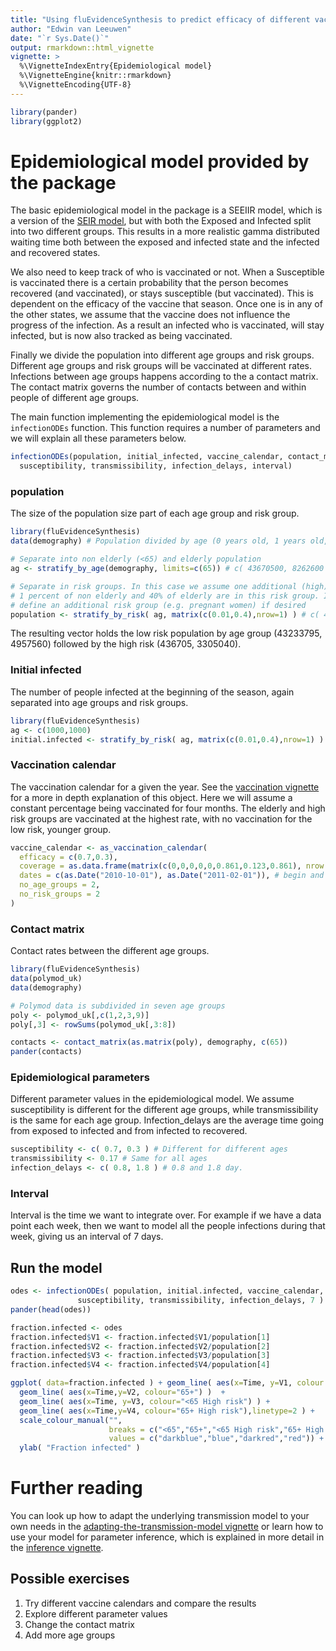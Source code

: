 ```yaml
---
title: "Using fluEvidenceSynthesis to predict efficacy of different vaccination scenarios"
author: "Edwin van Leeuwen"
date: "`r Sys.Date()`"
output: rmarkdown::html_vignette
vignette: >
  %\VignetteIndexEntry{Epidemiological model}
  %\VignetteEngine{knitr::rmarkdown}
  %\VignetteEncoding{UTF-8}
---
```


```r
library(pander)
library(ggplot2)
```

# Epidemiological model provided by the package

The basic epidemiological model in the package is a SEEIIR model, which is a version of the [SEIR model](https://en.wikipedia.org/wiki/Compartmental_models_in_epidemiology#The_SEIR_model), but with both the Exposed and Infected split into two different groups. This results in a more realistic gamma distributed waiting time both between the exposed and infected state and the infected and recovered states.

We also need to keep track of who is vaccinated or not. When a Susceptible is vaccinated there is a certain probability that the person becomes recovered (and vaccinated), or stays susceptible (but vaccinated). This is dependent on the efficacy of the vaccine that season. Once one is in any of the other states, we assume that the vaccine does not influence the progress of the infection. As a result an infected who is vaccinated, will stay infected, but is now also tracked as being vaccinated.

Finally we divide the population into different age groups and risk groups. Different age groups and risk groups will be vaccinated at different rates. Infections between age groups happens according to the a contact matrix. The contact matrix governs the number of contacts between and within people of different age groups.

The main function implementing the epidemiological model is the `infectionODEs` function. This function requires a number of parameters and we will explain all these parameters below.

```r
infectionODEs(population, initial_infected, vaccine_calendar, contact_matrix,
  susceptibility, transmissibility, infection_delays, interval)
```

### population

The size of the population size part of each age group and risk group.
```r
library(fluEvidenceSynthesis)
data(demography) # Population divided by age (0 years old, 1 years old, etc.)

# Separate into non elderly (<65) and elderly population
ag <- stratify_by_age(demography, limits=c(65)) # c( 43670500, 8262600 )

# Separate in risk groups. In this case we assume one additional (high) risk groups and that respectively 
# 1 percent of non elderly and 40% of elderly are in this risk group. It is possible to
# define an additional risk group (e.g. pregnant women) if desired
population <- stratify_by_risk( ag, matrix(c(0.01,0.4),nrow=1) ) # c( 43233795, 4957560, 436705, 3305040 )
```
The resulting vector holds the low risk population by age group (43233795, 4957560) followed by the high risk (436705, 3305040).

### Initial infected

The number of people infected at the beginning of the season, again separated into age groups and risk groups.
```r
library(fluEvidenceSynthesis)
ag <- c(1000,1000)
initial.infected <- stratify_by_risk( ag, matrix(c(0.01,0.4),nrow=1) ) # c(990, 600, 10, 400)
```

### Vaccination calendar

The vaccination calendar for a given the year. See the [vaccination vignette](https://blackedder.github.io/flu-evidence-synthesis/vaccination.html) for a more in depth explanation of this object. Here we will assume a constant percentage being vaccinated for four months. The elderly and high risk groups are vaccinated at the highest rate, with no vaccination for the low risk, younger group. 

```r
vaccine_calendar <- as_vaccination_calendar(
  efficacy = c(0.7,0.3),
  coverage = as.data.frame(matrix(c(0,0,0,0,0,0.861,0.123,0.861), nrow = 2, byrow = T)),
  dates = c(as.Date("2010-10-01"), as.Date("2011-02-01")), # begin and end date
  no_age_groups = 2,
  no_risk_groups = 2
)
```

### Contact matrix

Contact rates between the different age groups.

```r
library(fluEvidenceSynthesis)
data(polymod_uk)
data(demography)

# Polymod data is subdivided in seven age groups
poly <- polymod_uk[,c(1,2,3,9)]
poly[,3] <- rowSums(polymod_uk[,3:8])

contacts <- contact_matrix(as.matrix(poly), demography, c(65))
pander(contacts)
```

### Epidemiological parameters

Different parameter values in the epidemiological model. We assume susceptibility is different for the different age groups, while transmissibility is the same for each age group. Infection_delays are the average time going from exposed to infected and from infected to recovered.

```r
susceptibility <- c( 0.7, 0.3 ) # Different for different ages
transmissibility <- 0.17 # Same for all ages
infection_delays <- c( 0.8, 1.8 ) # 0.8 and 1.8 day.
```

### Interval

Interval is the time we want to integrate over. For example if we have a data point each week, then we want to model all the people infections during that week, giving us an interval of 7 days.

## Run the model

```r
odes <- infectionODEs( population, initial.infected, vaccine_calendar, contacts, 
               susceptibility, transmissibility, infection_delays, 7 )
pander(head(odes))
```

```r
fraction.infected <- odes
fraction.infected$V1 <- fraction.infected$V1/population[1]
fraction.infected$V2 <- fraction.infected$V2/population[2]
fraction.infected$V3 <- fraction.infected$V3/population[3]
fraction.infected$V4 <- fraction.infected$V4/population[4]

ggplot( data=fraction.infected ) + geom_line( aes(x=Time, y=V1, colour = "<65") ) + 
  geom_line( aes(x=Time,y=V2, colour="65+") )  + 
  geom_line( aes(x=Time, y=V3, colour="<65 High risk") ) +
  geom_line( aes(x=Time,y=V4, colour="65+ High risk"),linetype=2 ) +
  scale_colour_manual("", 
                      breaks = c("<65","65+","<65 High risk","65+ High risk"),
                      values = c("darkblue","blue","darkred","red")) +
  ylab( "Fraction infected" )
```

# Further reading

You can look up how to adapt the underlying transmission model to your own needs in the [adapting-the-transmission-model vignette](https://blackedder.github.io/flu-evidence-synthesis/adapting-the-transmission-model.html) or learn how to use your model for parameter inference, which is explained in more detail in the [inference vignette](https://blackedder.github.io/flu-evidence-synthesis/inference.html).

## Possible exercises

1. Try different vaccine calendars and compare the results
2. Explore different parameter values
3. Change the contact matrix
4. Add more age groups